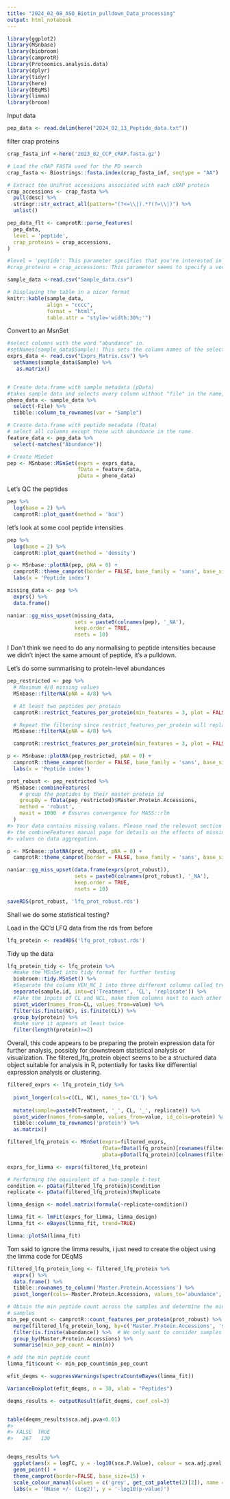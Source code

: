```yaml
---
title: "2024_02_08_ASO_Biotin_pulldown_Data_processing"
output: html_notebook
---
```




```r
library(ggplot2)
library(MSnbase)
library(biobroom)
library(camprotR)
library(Proteomics.analysis.data)
library(dplyr)
library(tidyr)
library(here)
library(DEqMS)
library(limma)
library(broom)


```

Input data

```r
pep_data <- read.delim(here("2024_02_13_Peptide_data.txt"))

```


filter crap proteins

```r
crap_fasta_inf <-here('2023_02_CCP_cRAP.fasta.gz')

# Load the cRAP FASTA used for the PD search
crap_fasta <- Biostrings::fasta.index(crap_fasta_inf, seqtype = "AA")

# Extract the UniProt accessions associated with each cRAP protein
crap_accessions <- crap_fasta %>%
  pull(desc) %>%
  stringr::str_extract_all(pattern="(?<=\\|).*?(?=\\|)") %>%
  unlist()
```

```r
pep_data_flt <- camprotR::parse_features(
  pep_data,
  level = 'peptide',
  crap_proteins = crap_accessions,
)

#level = 'peptide': This parameter specifies that you're interested in parsing peptide-level features from pep_data.
#crap_proteins = crap_accessions: This parameter seems to specify a vector (crap_accessions) containing protein accessions that are considered contaminants or irrelevant for your analysis. The function likely filters out peptides associated with these proteins.
```

```r
sample_data <-read.csv("Sample_data.csv")

# Displaying the table in a nicer format
knitr::kable(sample_data,
             align = "cccc",
             format = "html",
             table.attr = "style='width:30%;'")
```


Convert to an MsnSet

```r
#select columns with the word "abundance" in.
#setNames(sample_data$Sample): This sets the column names of the selected columns to be equal to the values in the "Sample" column of another dataframe or vector called sample_data.
exprs_data <- read.csv("Exprs_Matrix.csv") %>%
  setNames(sample_data$Sample) %>%
   as.matrix()


# Create data.frame with sample metadata (pData)
#takes sample data and selects every column without "file" in the name, then creates a tibble with the rownames as the column "sample"
pheno_data <- sample_data %>%
  select(-File) %>%
  tibble::column_to_rownames(var = "Sample")

# Create data.frame with peptide metadata (fData)
# select all columns except those with abundance in the name.
feature_data <- pep_data %>%
  select(-matches("Abundance"))

# Create MSnSet
pep <- MSnbase::MSnSet(exprs = exprs_data,
                       fData = feature_data,
                       pData = pheno_data)
```


Let's QC the peptides
```r
pep %>%
  log(base = 2) %>%
  camprotR::plot_quant(method = 'box')
```


let's look at some cool peptide intensities
```r
pep %>%
  log(base = 2) %>%
  camprotR::plot_quant(method = 'density')
```

```r
p <- MSnbase::plotNA(pep, pNA = 0) +
  camprotR::theme_camprot(border = FALSE, base_family = 'sans', base_size = 10) +
  labs(x = 'Peptide index')
```

```r
missing_data <- pep %>%
  exprs() %>%
  data.frame()

naniar::gg_miss_upset(missing_data,
                      sets = paste0(colnames(pep), '_NA'),
                      keep.order = TRUE,
                      nsets = 10)
```


I Don't think we need to do any normalising to peptide intensities because we didn't inject the same amount of peptide, it's a pulldown.


Let's do some summarising to protein-level abundances

```r
pep_restricted <- pep %>%
  # Maximum 4/8 missing values
  MSnbase::filterNA(pNA = 4/8) %>%

  # At least two peptides per protein
  camprotR::restrict_features_per_protein(min_features = 3, plot = FALSE) %>%

  # Repeat the filtering since restrict_features_per_protein will replace some values with NA
  MSnbase::filterNA(pNA = 4/8) %>%

  camprotR::restrict_features_per_protein(min_features = 3, plot = FALSE)
```

```r
p <- MSnbase::plotNA(pep_restricted, pNA = 0) +
  camprotR::theme_camprot(border = FALSE, base_family = 'sans', base_size = 15) +
  labs(x = 'Peptide index')
```


```r
prot_robust <- pep_restricted %>%
  MSnbase::combineFeatures(
    # group the peptides by their master protein id
    groupBy = fData(pep_restricted)$Master.Protein.Accessions,
    method = 'robust',
    maxit = 1000  # Ensures convergence for MASS::rlm
  )
#> Your data contains missing values. Please read the relevant section in
#> the combineFeatures manual page for details on the effects of missing
#> values on data aggregation.
```

```r
p <- MSnbase::plotNA(prot_robust, pNA = 0) +
  camprotR::theme_camprot(border = FALSE, base_family = 'sans', base_size = 15)
```

```r
naniar::gg_miss_upset(data.frame(exprs(prot_robust)),
                      sets = paste0(colnames(prot_robust), '_NA'),
                      keep.order = TRUE,
                      nsets = 10)
```


```r
saveRDS(prot_robust, 'lfq_prot_robust.rds')
```

Shall we do some statistical testing?

Load in the QC'd LFQ data from the rds from before
```r
lfq_protein <- readRDS('lfq_prot_robust.rds')
```


Tidy up the data
```r
lfq_protein_tidy <- lfq_protein %>%
  #make the MSnSet into tidy format for further testing
  biobroom::tidy.MSnSet() %>%
  #Separate the column VEH_NC_1 into three different columns called treatment, CL and replicate
  separate(sample.id, into=c('Treatment', 'CL', 'replicate')) %>%
  #Take the inputs of CL and NCL, make them columns next to each other and list the abundances side by side
  pivot_wider(names_from=CL, values_from=value) %>%
  filter(is.finite(NC), is.finite(CL)) %>%
  group_by(protein) %>%
  #make sure it appears at least twice
  filter(length(protein)>=2)
```

Overall, this code appears to be preparing the protein expression data for further analysis, possibly for downstream statistical analysis or visualization. The filtered_lfq_protein object seems to be a structured data object suitable for analysis in R, potentially for tasks like differential expression analysis or clustering.

```r
filtered_exprs <- lfq_protein_tidy %>%
  
  pivot_longer(cols=c(CL, NC), names_to='CL') %>%
  
  mutate(sample=paste0(Treatment, '_', CL, '_', replicate)) %>%
  pivot_wider(names_from=sample, values_from=value, id_cols=protein) %>%
  tibble::column_to_rownames('protein') %>%
  as.matrix()

filtered_lfq_protein <- MSnSet(exprs=filtered_exprs,
                               fData=fData(lfq_protein)[rownames(filtered_exprs),],
                               pData=pData(lfq_protein)[colnames(filtered_exprs),])
```


```r
exprs_for_limma <- exprs(filtered_lfq_protein)

# Performing the equivalent of a two-sample t-test
condition <- pData(filtered_lfq_protein)$Condition
replicate <- pData(filtered_lfq_protein)$Replicate

limma_design <- model.matrix(formula(~replicate+condition))

limma_fit <- lmFit(exprs_for_limma, limma_design)
limma_fit <- eBayes(limma_fit, trend=TRUE)
```


```r
limma::plotSA(limma_fit)
```
Tom said to ignore the limma results, i just need to create the object using the limma code for DEqMS

```r
filtered_lfq_protein_long <- filtered_lfq_protein %>%
  exprs() %>%
  data.frame() %>%
  tibble::rownames_to_column('Master.Protein.Accessions') %>%
  pivot_longer(cols=-Master.Protein.Accessions, values_to='abundance', names_to='sample')
```


```r

# Obtain the min peptide count across the samples and determine the minimum value across
# samples
min_pep_count <- camprotR::count_features_per_protein(prot_robust) %>%
  merge(filtered_lfq_protein_long, by=c('Master.Protein.Accessions', 'sample')) %>%
  filter(is.finite(abundance)) %>%  # We only want to consider samples with a ratio quantified
  group_by(Master.Protein.Accessions) %>%
  summarise(min_pep_count = min(n))

# add the min peptide count
limma_fit$count <- min_pep_count$min_pep_count
```

```r
efit_deqms <- suppressWarnings(spectraCounteBayes(limma_fit))
```

```r
VarianceBoxplot(efit_deqms, n = 30, xlab = "Peptides")
```


```r
deqms_results <- outputResult(efit_deqms, coef_col=3)


table(deqms_results$sca.adj.pva<0.01)
#> 
#> FALSE  TRUE 
#>   267   130


deqms_results %>%
  ggplot(aes(x = logFC, y = -log10(sca.P.Value), colour = sca.adj.pval < 0.01)) +
  geom_point() +
  theme_camprot(border=FALSE, base_size=15) +
  scale_colour_manual(values = c('grey', get_cat_palette(2)[2]), name = 'RNase +/- Sig.') +
  labs(x = 'RNase +/- (Log2)', y = '-log10(p-value)')
```



